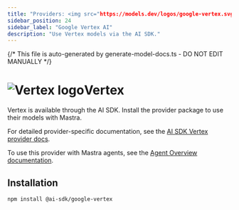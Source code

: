 ```yaml
---
title: "Providers: <img src="https://models.dev/logos/google-vertex.svg" alt="Vertex logo" className="inline w-8 h-8 mr-2 align-middle dark:invert dark:brightness-0 dark:contrast-200" />Vertex | Models | Mastra Docs"
sidebar_position: 24
sidebar_label: "Google Vertex AI"
description: "Use Vertex models via the AI SDK."
---
```


{/* This file is auto-generated by generate-model-docs.ts - DO NOT EDIT MANUALLY */}

# <img src="https://models.dev/logos/google-vertex.svg" alt="Vertex logo" className="inline w-8 h-8 mr-2 align-middle dark:invert dark:brightness-0 dark:contrast-200" />Vertex

Vertex is available through the AI SDK. Install the provider package to use their models with Mastra.

For detailed provider-specific documentation, see the [AI SDK Vertex provider docs](https://ai-sdk.dev/providers/ai-sdk-providers/google-vertex).

To use this provider with Mastra agents, see the [Agent Overview documentation](/en/docs/agents/overview).

## Installation

```bash npm2yarn copy
npm install @ai-sdk/google-vertex
```
